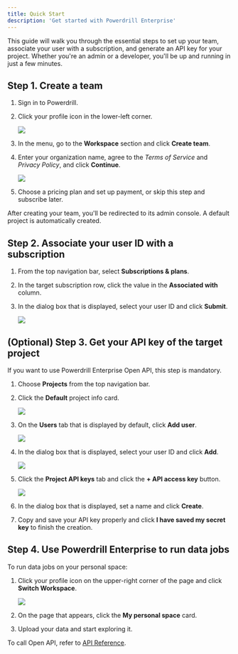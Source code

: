 ```yaml
---
title: Quick Start
description: 'Get started with Powerdrill Enterprise'
---
```


This guide will walk you through the essential steps to set up your team, associate your user with a subscription, and generate an API key for your project. Whether you're an admin or a developer, you'll be up and running in just a few minutes.


## Step 1. Create a team

1. Sign in to Powerdrill.

2. Click your profile icon in the lower-left corner.

    <Frame>
     <img src="/enterprise/img/profile-icon.png" style={{ borderRadius: '0.5rem' }} />
    </Frame>   

3. In the menu, go to the **Workspace** section and click **Create team**.

4. Enter your organization name, agree to the *Terms of Service* and *Privacy Policy*, and click **Continue**.

    <Frame>
      <img src="/enterprise/img/name-org.png" style={{ borderRadius: '0.5rem' }} />
    </Frame>


5. Choose a pricing plan and set up payment, or skip this step and subscribe later.


After creating your team, you'll be redirected to its admin console. A default project is automatically created.


## Step 2. Associate your user ID with a subscription

1. From the top navigation bar, select **Subscriptions & plans**.

2. In the target subscription row, click the value in the **Associated with** column.

3. In the dialog box that is displayed, select your user ID and click **Submit**.

    <Frame>
      <img src="/enterprise/img/associate-plan.png" style={{ borderRadius: '0.5rem' }} />
    </Frame>


## (Optional) Step 3. Get your API key of the target project

If you want to use Powerdrill Enterprise Open API, this step is mandatory.

1. Choose **Projects** from the top navigation bar.

2. Click the **Default** project info card.

    <Frame>
      <img src="/enterprise/img/default-project.png" style={{ borderRadius: '0.5rem' }} />
    </Frame>

3. On the **Users** tab that is displayed by default, click **Add user**.

    <Frame>
      <img src="/enterprise/img/add-user.png" style={{ borderRadius: '0.5rem' }} />
    </Frame>

4. In the dialog box that is displayed, select your user ID and click **Add**.

    <Frame>
      <img src="/enterprise/img/select-user.png" style={{ borderRadius: '0.5rem' }} />
    </Frame>


5. Click the **Project API keys** tab and click the **+ API access key** button.

    <Frame>
      <img src="/enterprise/img/create-api-key.png" style={{ borderRadius: '0.5rem' }} />
    </Frame>


6. In the dialog box that is displayed, set a name and click **Create**.

7. Copy and save your API key properly and click **I have saved my secret key** to finish the creation.


## Step 4. Use Powerdrill Enterprise to run data jobs

To run data jobs on your personal space:

1. Click your profile icon on the upper-right corner of the page and click **Switch Workspace**.

    <Frame>
      <img src="/enterprise/img/switch-to-personal.png" style={{ borderRadius: '0.5rem' }} />
    </Frame>

2. On the page that appears, click the **My personal space** card.

3. Upload your data and start exploring it.

To call Open API, refer to [API Reference](/api-reference/v2/overview.mdx).

